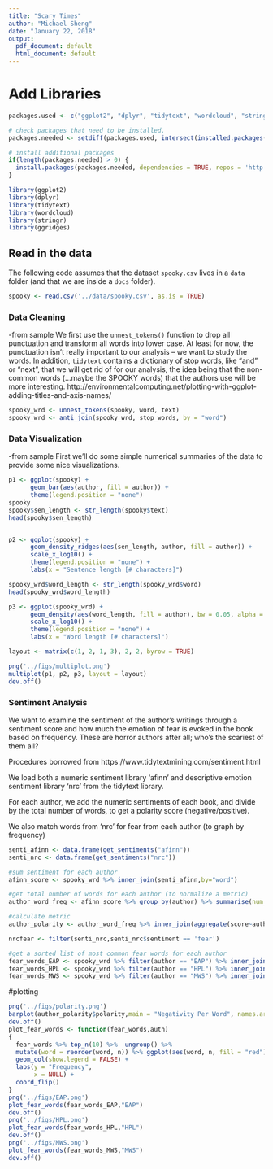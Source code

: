 ```yaml
---
title: "Scary Times"
author: "Michael Sheng"
date: "January 22, 2018"
output:
  pdf_document: default
  html_document: default
---
```


# Add Libraries

```r
packages.used <- c("ggplot2", "dplyr", "tidytext", "wordcloud", "stringr", "ggridges")

# check packages that need to be installed.
packages.needed <- setdiff(packages.used, intersect(installed.packages()[,1], packages.used))

# install additional packages
if(length(packages.needed) > 0) {
  install.packages(packages.needed, dependencies = TRUE, repos = 'http://cran.us.r-project.org')
}

library(ggplot2)
library(dplyr)
library(tidytext)
library(wordcloud)
library(stringr)
library(ggridges)
```

## Read in the data
The following code assumes that the dataset `spooky.csv` lives in a `data` folder (and that we are inside a `docs` folder).

```r
spooky <- read.csv('../data/spooky.csv', as.is = TRUE)
```

### Data Cleaning
-from sample
We first use the `unnest_tokens()` function to drop all punctuation and transform all words into lower case.  At least for now, the punctuation isn't really important to our analysis -- we want to study the words.  In addition, `tidytext` contains a dictionary of stop words, like "and" or "next", that we will get rid of for our analysis, the idea being that the non-common words (...maybe the SPOOKY words) that the authors use will be more interesting.
http://environmentalcomputing.net/plotting-with-ggplot-adding-titles-and-axis-names/

```r
spooky_wrd <- unnest_tokens(spooky, word, text)
spooky_wrd <- anti_join(spooky_wrd, stop_words, by = "word")

```

### Data Visualization
-from sample
First we'll do some simple numerical summaries of the data to provide some nice visualizations.

```r
p1 <- ggplot(spooky) +
      geom_bar(aes(author, fill = author)) +
      theme(legend.position = "none")
spooky
spooky$sen_length <- str_length(spooky$text)
head(spooky$sen_length)


p2 <- ggplot(spooky) +
      geom_density_ridges(aes(sen_length, author, fill = author)) +
      scale_x_log10() + 
      theme(legend.position = "none") +
      labs(x = "Sentence length [# characters]")

spooky_wrd$word_length <- str_length(spooky_wrd$word)
head(spooky_wrd$word_length)

p3 <- ggplot(spooky_wrd) +
      geom_density(aes(word_length, fill = author), bw = 0.05, alpha = 0.3) +
      scale_x_log10() +
      theme(legend.position = "none") +
      labs(x = "Word length [# characters]")

layout <- matrix(c(1, 2, 1, 3), 2, 2, byrow = TRUE)

png('../figs/multiplot.png')
multiplot(p1, p2, p3, layout = layout)
dev.off()
```

### Sentiment Analysis
We want to examine the sentiment of the author's writings through a sentiment score and how much the emotion of fear is evoked in the book based on frequency. These are horror authors after all; who's the scariest of them all?

Procedures borrowed from https://www.tidytextmining.com/sentiment.html

We load both a numeric sentiment library 'afinn' and descriptive emotion sentiment library 'nrc' from the tidytext library.

For each author, we add the numeric sentiments of each book, and divide by the total number of words, to get a polarity score (negative/positive).

We also match words from 'nrc' for fear from each author (to graph by frequency)

```r

senti_afinn <- data.frame(get_sentiments("afinn"))
senti_nrc <- data.frame(get_sentiments("nrc"))

#sum sentiment for each author
afinn_score <- spooky_wrd %>% inner_join(senti_afinn,by="word")

#get total number of words for each author (to normalize a metric)
author_word_freq <- afinn_score %>% group_by(author) %>% summarise(num_rows = length(author))

#calculate metric
author_polarity <- author_word_freq %>% inner_join(aggregate(score~author,afinn_score,sum))%>% mutate(polarity = score/num_rows)

nrcfear <- filter(senti_nrc,senti_nrc$sentiment == 'fear')

#get a sorted list of most common fear words for each author
fear_words_EAP <- spooky_wrd %>% filter(author == "EAP") %>% inner_join(nrcfear) %>% count(word,sort=TRUE)
fear_words_HPL <- spooky_wrd %>% filter(author == "HPL") %>% inner_join(nrcfear) %>% count(word,sort=TRUE)
fear_words_MWS <- spooky_wrd %>% filter(author == "MWS") %>% inner_join(nrcfear) %>% count(word,sort=TRUE)

```

#plotting

```r

png('../figs/polarity.png')
barplot(author_polarity$polarity,main = "Negativity Per Word", names.arg=author_polarity$author)
dev.off()
plot_fear_words <- function(fear_words,auth)
{
  fear_words %>% top_n(10) %>%  ungroup() %>%
  mutate(word = reorder(word, n)) %>% ggplot(aes(word, n, fill = "red")) + ggtitle(paste(auth,"'Fear' Words",sep=" ")) +
  geom_col(show.legend = FALSE) +
  labs(y = "Frequency",
       x = NULL) +
  coord_flip()
}
png('../figs/EAP.png')
plot_fear_words(fear_words_EAP,"EAP")
dev.off()
png('../figs/HPL.png')
plot_fear_words(fear_words_HPL,"HPL")
dev.off()
png('../figs/MWS.png')
plot_fear_words(fear_words_MWS,"MWS")
dev.off()
```
